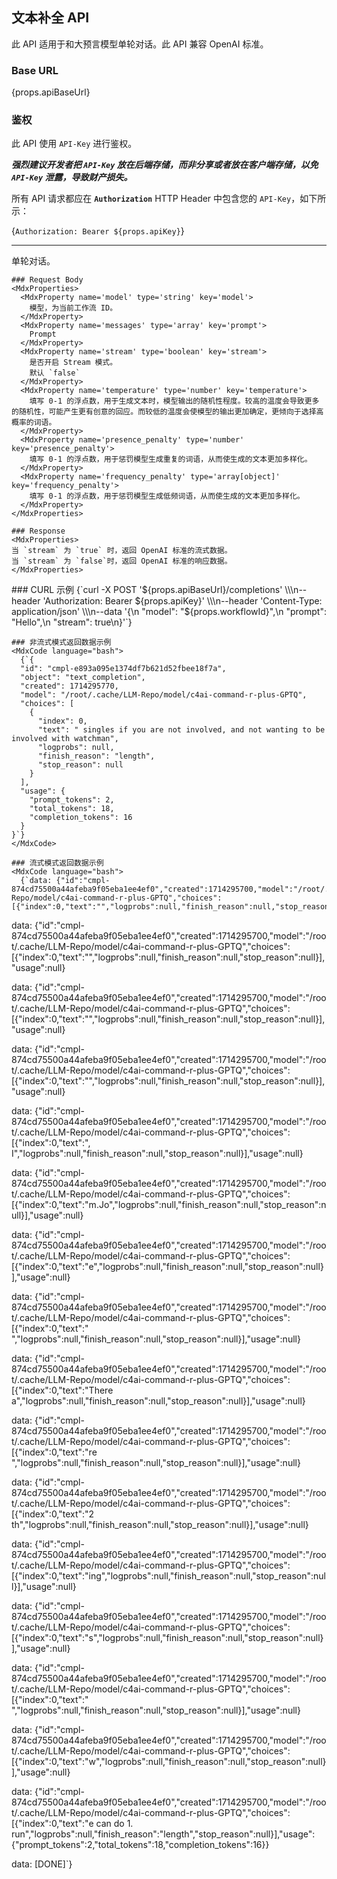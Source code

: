 
## 文本补全 API

此 API 适用于和大预言模型单轮对话。此 API 兼容 OpenAI 标准。

### Base URL

<MdxCode language="bash">{props.apiBaseUrl}</MdxCode>

### 鉴权

此 API 使用 `API-Key` 进行鉴权。

<i>**强烈建议开发者把 `API-Key` 放在后端存储，而非分享或者放在客户端存储，以免 `API-Key` 泄露，导致财产损失。**</i>

所有 API 请求都应在 **`Authorization`** HTTP Header 中包含您的 `API-Key`，如下所示：

<MdxCode language="bash">{`Authorization: Bearer ${props.apiKey}`}</MdxCode>

---

<MdxCurlHeader
  url='/completions'
  method='POST'
  title='单对话'
  name='#Create-Completions'
/>
<MdxRow>
  <MdxCol>
    单轮对话。

    ### Request Body
    <MdxProperties>
      <MdxProperty name='model' type='string' key='model'>
        模型，为当前工作流 ID。
      </MdxProperty>
      <MdxProperty name='messages' type='array' key='prompt'>
        Prompt
      </MdxProperty>
      <MdxProperty name='stream' type='boolean' key='stream'>
        是否开启 Stream 模式。
        默认 `false`
      </MdxProperty>
      <MdxProperty name='temperature' type='number' key='temperature'>
        填写 0-1 的浮点数，用于生成文本时，模型输出的随机性程度。较高的温度会导致更多的随机性，可能产生更有创意的回应。而较低的温度会使模型的输出更加确定，更倾向于选择高概率的词语。
      </MdxProperty>
      <MdxProperty name='presence_penalty' type='number' key='presence_penalty'>
        填写 0-1 的浮点数，用于惩罚模型生成重复的词语，从而使生成的文本更加多样化。
      </MdxProperty>
      <MdxProperty name='frequency_penalty' type='array[object]' key='frequency_penalty'>
        填写 0-1 的浮点数，用于惩罚模型生成低频词语，从而使生成的文本更加多样化。
      </MdxProperty>
    </MdxProperties>

    ### Response
    <MdxProperties>
    当 `stream` 为 `true` 时，返回 OpenAI 标准的流式数据。
    当 `stream` 为 `false`时，返回 OpenAI 标准的响应数据。
    </MdxProperties>

  </MdxCol>
  <MdxCol sticky>
    ### CURL 示例
    <MdxCode language="bash">
      {`curl -X POST '${props.apiBaseUrl}/completions' \\\n--header 'Authorization: Bearer ${props.apiKey}' \\\n--header 'Content-Type: application/json' \\\n--data '{\n    "model": "${props.workflowId}",\n    "prompt": "Hello",\n    "stream": true\n}'`}
    </MdxCode>

    ### 非流式模式返回数据示例
    <MdxCode language="bash">
      {`{
      "id": "cmpl-e893a095e1374df7b621d52fbee18f7a",
      "object": "text_completion",
      "created": 1714295770,
      "model": "/root/.cache/LLM-Repo/model/c4ai-command-r-plus-GPTQ",
      "choices": [
        {
          "index": 0,
          "text": " singles if you are not involved, and not wanting to be involved with watchman",
          "logprobs": null,
          "finish_reason": "length",
          "stop_reason": null
        }
      ],
      "usage": {
        "prompt_tokens": 2,
        "total_tokens": 18,
        "completion_tokens": 16
      }
    }`}
    </MdxCode>

    ### 流式模式返回数据示例
    <MdxCode language="bash">
      {`data: {"id":"cmpl-874cd75500a44afeba9f05eba1ee4ef0","created":1714295700,"model":"/root/.cache/LLM-Repo/model/c4ai-command-r-plus-GPTQ","choices":[{"index":0,"text":"","logprobs":null,"finish_reason":null,"stop_reason":null}],"usage":null}

data: {"id":"cmpl-874cd75500a44afeba9f05eba1ee4ef0","created":1714295700,"model":"/root/.cache/LLM-Repo/model/c4ai-command-r-plus-GPTQ","choices":[{"index":0,"text":"","logprobs":null,"finish_reason":null,"stop_reason":null}],"usage":null}

data: {"id":"cmpl-874cd75500a44afeba9f05eba1ee4ef0","created":1714295700,"model":"/root/.cache/LLM-Repo/model/c4ai-command-r-plus-GPTQ","choices":[{"index":0,"text":"","logprobs":null,"finish_reason":null,"stop_reason":null}],"usage":null}

data: {"id":"cmpl-874cd75500a44afeba9f05eba1ee4ef0","created":1714295700,"model":"/root/.cache/LLM-Repo/model/c4ai-command-r-plus-GPTQ","choices":[{"index":0,"text":"","logprobs":null,"finish_reason":null,"stop_reason":null}],"usage":null}

data: {"id":"cmpl-874cd75500a44afeba9f05eba1ee4ef0","created":1714295700,"model":"/root/.cache/LLM-Repo/model/c4ai-command-r-plus-GPTQ","choices":[{"index":0,"text":", I","logprobs":null,"finish_reason":null,"stop_reason":null}],"usage":null}

data: {"id":"cmpl-874cd75500a44afeba9f05eba1ee4ef0","created":1714295700,"model":"/root/.cache/LLM-Repo/model/c4ai-command-r-plus-GPTQ","choices":[{"index":0,"text":"m.Jo","logprobs":null,"finish_reason":null,"stop_reason":null}],"usage":null}

data: {"id":"cmpl-874cd75500a44afeba9f05eba1ee4ef0","created":1714295700,"model":"/root/.cache/LLM-Repo/model/c4ai-command-r-plus-GPTQ","choices":[{"index":0,"text":"e","logprobs":null,"finish_reason":null,"stop_reason":null}],"usage":null}

data: {"id":"cmpl-874cd75500a44afeba9f05eba1ee4ef0","created":1714295700,"model":"/root/.cache/LLM-Repo/model/c4ai-command-r-plus-GPTQ","choices":[{"index":0,"text":" ","logprobs":null,"finish_reason":null,"stop_reason":null}],"usage":null}

data: {"id":"cmpl-874cd75500a44afeba9f05eba1ee4ef0","created":1714295700,"model":"/root/.cache/LLM-Repo/model/c4ai-command-r-plus-GPTQ","choices":[{"index":0,"text":"There a","logprobs":null,"finish_reason":null,"stop_reason":null}],"usage":null}

data: {"id":"cmpl-874cd75500a44afeba9f05eba1ee4ef0","created":1714295700,"model":"/root/.cache/LLM-Repo/model/c4ai-command-r-plus-GPTQ","choices":[{"index":0,"text":"re ","logprobs":null,"finish_reason":null,"stop_reason":null}],"usage":null}

data: {"id":"cmpl-874cd75500a44afeba9f05eba1ee4ef0","created":1714295700,"model":"/root/.cache/LLM-Repo/model/c4ai-command-r-plus-GPTQ","choices":[{"index":0,"text":"2 th","logprobs":null,"finish_reason":null,"stop_reason":null}],"usage":null}

data: {"id":"cmpl-874cd75500a44afeba9f05eba1ee4ef0","created":1714295700,"model":"/root/.cache/LLM-Repo/model/c4ai-command-r-plus-GPTQ","choices":[{"index":0,"text":"ing","logprobs":null,"finish_reason":null,"stop_reason":null}],"usage":null}

data: {"id":"cmpl-874cd75500a44afeba9f05eba1ee4ef0","created":1714295700,"model":"/root/.cache/LLM-Repo/model/c4ai-command-r-plus-GPTQ","choices":[{"index":0,"text":"s","logprobs":null,"finish_reason":null,"stop_reason":null}],"usage":null}

data: {"id":"cmpl-874cd75500a44afeba9f05eba1ee4ef0","created":1714295700,"model":"/root/.cache/LLM-Repo/model/c4ai-command-r-plus-GPTQ","choices":[{"index":0,"text":" ","logprobs":null,"finish_reason":null,"stop_reason":null}],"usage":null}

data: {"id":"cmpl-874cd75500a44afeba9f05eba1ee4ef0","created":1714295700,"model":"/root/.cache/LLM-Repo/model/c4ai-command-r-plus-GPTQ","choices":[{"index":0,"text":"w","logprobs":null,"finish_reason":null,"stop_reason":null}],"usage":null}

data: {"id":"cmpl-874cd75500a44afeba9f05eba1ee4ef0","created":1714295700,"model":"/root/.cache/LLM-Repo/model/c4ai-command-r-plus-GPTQ","choices":[{"index":0,"text":"e can do 1. run","logprobs":null,"finish_reason":"length","stop_reason":null}],"usage":{"prompt_tokens":2,"total_tokens":18,"completion_tokens":16}}

data: [DONE]`}

</MdxCode>

  </MdxCol>
</MdxRow>
